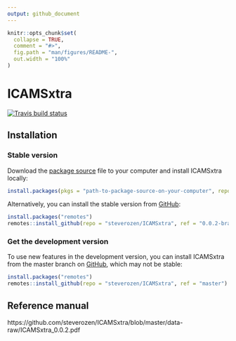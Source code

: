 ```yaml
---
output: github_document
---
```


<!-- README.md is generated from README.Rmd. Please edit that file -->

```r
knitr::opts_chunk$set(
  collapse = TRUE,
  comment = "#>",
  fig.path = "man/figures/README-",
  out.width = "100%"
)
```

# ICAMSxtra

<!-- badges: start -->
[![Travis build status](https://travis-ci.com/steverozen/ICAMSxtra.svg?branch=master)](https://travis-ci.com/steverozen/ICAMSxtra)
<!-- badges: end -->

## Installation

### Stable version
Download the [package source](https://github.com/steverozen/ICAMSxtra/archive/v0.0.2.tar.gz) file to your computer and install ICAMSxtra locally:

``` r
install.packages(pkgs = "path-to-package-source-on-your-computer", repos = NULL, type = "source")
```
Alternatively, you can install the stable version from [GitHub](https://github.com/):

``` r
install.packages("remotes")
remotes::install_github(repo = "steverozen/ICAMSxtra", ref = "0.0.2-branch")
```

### Get the development version

To use new features in the development version,
you can install ICAMSxtra from the master branch on [GitHub](https://github.com/),
which may not be stable:

``` r
install.packages("remotes")
remotes::install_github(repo = "steverozen/ICAMSxtra", ref = "master")
```

## Reference manual

https://github.com/steverozen/ICAMSxtra/blob/master/data-raw/ICAMSxtra_0.0.2.pdf
